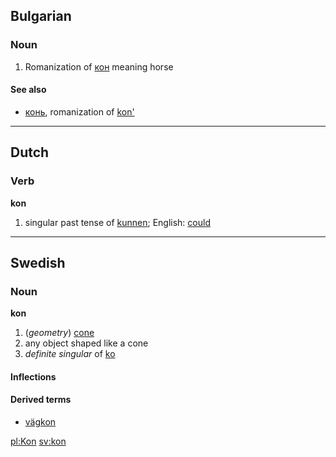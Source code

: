==Bulgarian==

===Noun===
#Romanization of [[кон]] meaning horse

====See also====
*[[конь]], romanization of [[kon']]

----
==Dutch==

===Verb===
'''kon'''
# singular past tense of [[kunnen]]; English: [[could]]

----
==Swedish==
===Noun===
'''kon'''

#(''geometry'') [[cone]]
#any object shaped like a cone
#''definite singular'' of [[ko#Swedish|ko]]

====Inflections====
{{sv-noun|gender=Common|kon|konen|koner|konerna|kons|konens|koners|konernas}}

====Derived terms====
*[[vägkon]]


[[pl:Kon]]
[[sv:kon]]